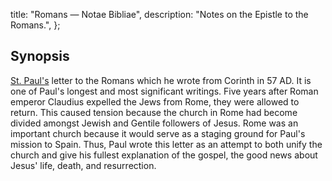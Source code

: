   title: "Romans — Notae Bibliae",
  description: "Notes on the Epistle to the Romans.",
};

<Initial text="Romans" />

## Synopsis

[St. Paul's](/people/saints/apostles/paul) letter to the Romans which he wrote from Corinth in 57 AD. It is one of Paul's longest and most significant writings. Five years after Roman emperor Claudius expelled the Jews from Rome, they were allowed to return. This caused tension because the church in Rome had become divided amongst Jewish and Gentile followers of Jesus. Rome was an important church because it would serve as a staging ground for Paul's mission to Spain. Thus, Paul wrote this letter as an attempt to both unify the church and give his fullest explanation of the gospel, the good news about Jesus' life, death, and resurrection.
